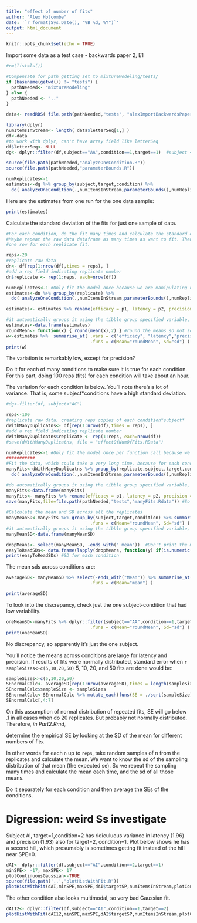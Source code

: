 ```yaml
---
title: "effect of number of fits"
author: "Alex Holcombe"
date: '`r format(Sys.Date(), "%B %d, %Y")`'
output: html_document
---
```


```r
knitr::opts_chunk$set(echo = TRUE)
```

Import some data as a test case - backwards paper 2, E1

```r
#rm(list=ls())

#Compensate for path getting set to mixtureModeling/tests/
if (basename(getwd()) != "tests") {
  pathNeeded<- "mixtureModeling"
} else { 
  pathNeeded <- ".." 
}

data<- readRDS( file.path(pathNeeded,"tests", "alexImportBackwardsPaper2E1.Rdata") ) #.mat file been preprocessed into melted long dataframe
```


```r

library(dplyr)
numItemsInStream<- length( data$letterSeq[1,] )  
df<-data
#to work with dplyr, can't have array field like letterSeq
df$letterSeq<- NULL
dg<- dplyr::filter(df,subject=="AA",condition==1,target==1)  #subject < "AC") #Otherwise will take long time to run the preliminary examples 

source(file.path(pathNeeded,"analyzeOneCondition.R"))
source(file.path(pathNeeded,"parameterBounds.R"))

numReplicates<-1
estimates<-dg %>% group_by(subject,target,condition) %>% 
  do( analyzeOneCondition(.,numItemsInStream,parameterBounds(),numReplicates) )
```

Here are the estimates from one run for the one data sample:
```r
print(estimates)
```

Calculate the standard deviation of the fits for just one sample of data. 

```r

#For each condition, do the fit many times and calculate the standard deviation
#Maybe repeat the raw data dataframe as many times as want to fit. Then group by *replicate* and so get
#one row for each replicate fit.

reps<-20
#replicate raw data
dn<- df[rep(1:nrow(df),times = reps), ]
#add a rep field indicating replicate number
dn$replicate <- rep(1:reps, each=nrow(df))

numReplicates<-1 #Only fit the model once because we are manipulating number of fits with reps
estimates<-dn %>% group_by(replicate) %>% 
  do( analyzeOneCondition(.,numItemsInStream,parameterBounds(),numReplicates) )

estimates<- estimates %>% rename(efficacy = p1, latency = p2, precision = p3)

#it automatically groups it using the tibble group specified variable, so get rid of that by changing to dataframe
estimates<-data.frame(estimates)
roundMean<- function(x) { round(mean(x),2) } #round the means so not so long to read
w<-estimates %>%  summarise_at( .vars = c("efficacy", "latency","precision"),
                                .funs = c(Mean="roundMean", Sd="sd") )
print(w)

```

The variation is remarkably low, except for precision?

Do it for each of many conditions to make sure it is true for each condition. 
For this part, doing 100 reps (fits) for each condition will take about an hour.

The variation for each condition is below. You'll note there's a lot of variance. That is, some subject*conditions have a high standard deviation.

```r

#dg<-filter(df, subject<"AC")

reps<-100
#replicate raw data, creating reps copies of each condition*subject*
dWithManyDuplicatns<- df[rep(1:nrow(df),times = reps), ]
#add a rep field indicating replicate number
dWithManyDuplicatns$replicate <- rep(1:reps, each=nrow(df))
#save(dWithManyDuplicatns, file = "effectOfNumOfFits.RData")

numReplicates<-1 #Only fit the model once per function call because we are manipulating number of fits with reps, not numReplicates
###########
#Fit the data, which could take a very long time, because for each condition there are reps duplications
manyFits<-dWithManyDuplicatns %>% group_by(replicate,subject,target,condition) %>% 
  do( analyzeOneCondition(.,numItemsInStream,parameterBounds(),numReplicates) )

#do automatically groups it using the tibble group specified variable, so get rid of that by changing to dataframe
manyFits<-data.frame(manyFits)
manyFits<- manyFits %>% rename(efficacy = p1, latency = p2, precision = p3)
save(manyFits,file=file.path(pathNeeded,"tests","manyFits.Rdata")) #So can be used by Part2 to sample different subsets to get a sense of SD of mean for different subset sizes
  
#Calculate the mean and SD across all the replicates
manyMeanSD<-manyFits %>% group_by(subject,target,condition) %>% summarise_at( .vars = c("efficacy", "latency","precision"),
                                .funs = c(Mean="roundMean", Sd="sd") )
#it automatically groups it using the tibble group specified variable, so get rid of that by changing to dataframe
manyMeanSD<-data.frame(manyMeanSD)

dropMeans<- select(manyMeanSD, -ends_with("_mean"))  #Don't print the means as then can't see important stuff in single line
easyToReadSDs<- data.frame(lapply(dropMeans, function(y) if(is.numeric(y)) round(y, 2) else y)) #round numeric columns
print(easyToReadSDs) #SD for each condition
```

The mean sds across conditions are:
```r

averageSD<- manyMeanSD %>% select(-ends_with("Mean")) %>% summarise_at( .vars = c("efficacy_Sd", "latency_Sd","precision_Sd"),
                                .funs = c(Mean="mean") )

print(averageSD)
```

To look into the discrepancy, check just the one subject-condition that had low variability.

```r

oneMeanSD<-manyFits %>% dplyr::filter(subject=="AA",condition==1,target==1) %>% summarise_at( .vars = c("efficacy", "latency","precision"),
                                .funs = c(Mean="roundMean", Sd="sd") )
print(oneMeanSD)
```

No discrepancy, so apparently it's just the one subject.

You'll notice the means across conditions are large for latency and precision. If results of fits were normally distributed, standard error when `r sampleSizes<-c(5,10,20,50)` 5, 10, 20, and 50 fits are done would be:

```r
sampleSizes<-c(5,10,20,50)
SEnormalCalc<- averageSD[rep(1:nrow(averageSD),times = length(sampleSizes)), ]
SEnormalCalc$sampleSize <- sampleSizes
SEnormalCalc<-SEnormalCalc %>% mutate_each(funs(SE = ./sqrt(sampleSize)), -sampleSize)
SEnormalCalc[,4:7]
```

On this assumption of normal distribution of repeated fits, SE will go below .1 in all cases when do 20 replicates. But probably not normally distributed. Therefore, *in Part2.Rmd*,

determine the empirical SE by looking at the SD of the mean for different numbers of fits.

In other words for each `n` up to `reps`, take random samples of n from the replicates and
calculate the mean. We want to know the sd of the sampling distribution of that mean (the expected se). So we repeat the sampling many times and calculate the mean each time, and the sd of all those means.

Do it separately for each condition and then average the SEs of the conditions.

# Digression: weird Ss investigate

Subject AI, target=1,condition=2 has ridiculuous variance in latency (1.96) and precision (1.93) also for target=2, condition=1.  Plot below shows he has a second hill, which presumably is sometimes getting fit instead of the hill near SPE=0.

```r

dAI<- dplyr::filter(df,subject=="AI",condition==2,target==1)  
minSPE<- -17; maxSPE<- 17
plotContinuousGaussian<-TRUE
source(file.path('..',"plotHistWithFit.R"))
plotHistWithFit(dAI,minSPE,maxSPE,dAI$targetSP,numItemsInStream,plotContinuousGaussian)
```
The other condition also looks multimodal, so very bad Gaussian fit.
```r
dAI12<- dplyr::filter(df,subject=="AI",condition==1,target==2)  
plotHistWithFit(dAI12,minSPE,maxSPE,dAI$targetSP,numItemsInStream,plotContinuousGaussian)
```
